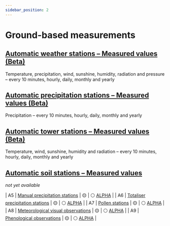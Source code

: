 ```yaml
---
sidebar_position: 2
---
```


# Ground-based measurements

## [Automatic weather stations – Measured values (**Beta**)](/a-data-groundbased/a1-automatic-weather-stations)
Temperature, precipitation, wind, sunshine, humidity, radiation and pressure – every 10 minutes, hourly, daily, monthly and yearly

## [Automatic precipitation stations – Measured values (**Beta**)](/a-data-groundbased/a2-automatic-precipitation-stations)
Precipitation – every 10 minutes, hourly, daily, monthly and yearly

## [Automatic tower stations – Measured values (**Beta**)](/a-data-groundbased/a3-automatic-tower-stations)
Temperature, wind, sunshine, humidity and radiation – every 10 minutes, hourly, daily, monthly and yearly

## [Automatic soil stations – Measured values](/a-data-groundbased/a4-automatic-soil-stations)
*not yet available*



| A5 | [Manual precipitation stations](./a-data-groundbased/a5-manual-precipitation-stations) | 🟡 | ⚪ [ALPHA](https://sys-data.int.bgdi.ch/browser/index.html#/collections/ch.meteoschweiz.ogd-nime) <!-- available as BETA in Q1-2025 --> |
| A6 | [Totaliser precipitation stations](./a-data-groundbased/a6-totaliser-precipitation-stations) | 🟡 | ⚪ [ALPHA](https://sys-data.int.bgdi.ch/browser/index.html#/collections/ch.meteoschweiz.ogd-tot) <!-- available as BETA in Q1-2025 --> |
| A7 | [Pollen stations](./a-data-groundbased/a7-pollen-stations) | 🟡 | ⚪ [ALPHA](https://sys-data.int.bgdi.ch/browser/index.html#/collections/ch.meteoschweiz.ogd-pollen) <!-- available as BETA in Q1-2025 --> |
| A8 | [Meteorological visual observations](./a-data-groundbased/a8-meteorological-visual-observations) | 🟡 | ⚪ [ALPHA](https://sys-data.int.bgdi.ch/browser/index.html#/collections/ch.meteoschweiz.ogd-obs) <!-- available as BETA in Q1-2025 --> |
| A9 | [Phenological observations](./a-data-groundbased/a9-phenological-observations) | 🟡 | ⚪ [ALPHA](https://sys-data.int.bgdi.ch/browser/index.html#/collections/ch.meteoschweiz.ogd-phenology) <!-- available as BETA in Q1-2025 --> |
